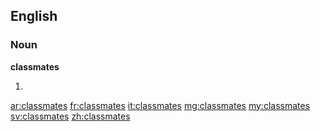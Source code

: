 ==English==

===Noun===
{{wikipedia|dab=classmates}}
'''classmates'''

# {{plural of|classmate}}

[[ar:classmates]]
[[fr:classmates]]
[[it:classmates]]
[[mg:classmates]]
[[my:classmates]]
[[sv:classmates]]
[[zh:classmates]]